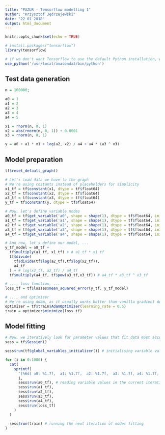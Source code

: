 ```yaml
---
title: "PAZUR - Tensorflow modelling 1"
author: "Krzysztof Jędrzejewski"
date: "22 01 2018"
output: html_document
---
```


```r
knitr::opts_chunk$set(echo = TRUE)
```

```r
# install.packages("tensorflow")
library(tensorflow)

# if we don't want Tensorflow to use the default Python installation, we need to specify exact location
use_python('/usr/local/anaconda3/bin/python')
```

## Test data generation

```r
n = 100000;

a0 = 1
a1 = 2
a2 = 3
a3 = 4
a4 = 5

x1 = rnorm(n, 0, 1)
x2 = abs(rnorm(n, 0, 1)) + 0.0001
x3 = rnorm(n, 0, 1)

y = a0 + a1 * x1 + log(a2, x2) / a4 + a4 * (a3 ^ x3)
```


## Model preparation

```r
tf$reset_default_graph()

# Let's load data we have to the graph
# We're using costants instead of placeholders for simplicity
x1_tf = tf$constant(x1, dtype = tf$float64)
x2_tf = tf$constant(x2, dtype = tf$float64)
x3_tf = tf$constant(x3, dtype = tf$float64)
y_tf = tf$constant(y, dtype = tf$float64)

# Now, let's define variable nodes
a0_tf = tf$get_variable('a0', shape = shape(1), dtype = tf$float64, initializer = tf$constant_initializer(7))
a1_tf = tf$get_variable('a1', shape = shape(1), dtype = tf$float64, initializer = tf$constant_initializer(7))
a2_tf = tf$get_variable('a2', shape = shape(1), dtype = tf$float64, initializer = tf$constant_initializer(7))
a3_tf = tf$get_variable('a3', shape = shape(1), dtype = tf$float64, initializer = tf$constant_initializer(7))
a4_tf = tf$get_variable('a4', shape = shape(1), dtype = tf$float64, initializer = tf$constant_initializer(7))

# And now, let's define our model, ...
y_tf_model = a0_tf +
  tf$multiply(a1_tf, x1_tf) + # a1_tf * x1_tf
  tf$divide(
    tf$divide(tf$log(a2_tf),tf$log(x2_tf)),
    a4_tf
  ) + # log(x2_tf, a2_tf) / a4_tf
  tf$multiply(a4_tf, tf$pow(a3_tf,x3_tf)) # a4_tf * a3_tf ^ x3_tf

# ..., loss function, ...
loss_tf = tf$losses$mean_squared_error(y_tf, y_tf_model)

# ..., and optimizer
# We're using Adam, as it usually works better than vanilla gradient descent
optimizer = tf$train$AdamOptimizer(learning_rate = 0.5)
train = optimizer$minimize(loss_tf)
```

## Model fitting

```r
# Now, we iteratively look for parameter values that fit data most accurately
sess = tf$Session()

sess$run(tf$global_variables_initializer()) # initialising variable values

for (i in 0:1000) {
  cat(
    sprintf(
      "[%6d] a0: %1.7f,  a1: %1.7f,  a2: %1.7f,  a3: %1.7f, a4: %1.7f, loss: %2.8f\n",
      i,
      sess$run(a0_tf), # reading variable values in the current iteration
      sess$run(a1_tf),
      sess$run(a2_tf),
      sess$run(a3_tf),
      sess$run(a4_tf),
      sess$run(loss_tf)
    )
  )
  
  sess$run(train) # running the next iteration of model fitting
}
```